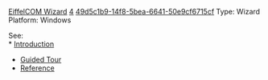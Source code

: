 [[Property:title|EiffelCOM Wizard]]
[[Property:weight|4]]
[[Property:uuid|49d5c1b9-14f8-5bea-6641-50e9cf6715cf]]
Type: Wizard <br/>
Platform: Windows 

See: <br/>
*  [[EiffelCOM Wizard Introduction|Introduction]]  
*  [[EiffelCOM Wizard Guided Tour|Guided Tour]]  
*  [[EiffelCOM Wizard Reference|Reference]]  


{{seealso| '''See Also''' <br/>
[[EiffelCOM|The Component Object Model]]  <br/>
[[EiffelCOM Library|EiffelCOM library]]  }}




